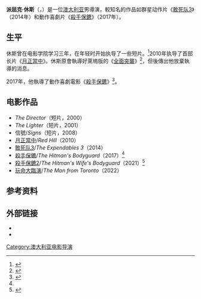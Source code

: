 {{noteTA
|G1=Movie
|G2=Show
}}
{{藝人
| type = 導演
| name = 派屈克·休斯
| foreignname = {{lang|en|Patrick Hughes}}
| image = 
| caption = 
| birth_name = 
| birth_date = 1978年
| birth_place = 澳大利亚
| nationality = 澳大利亚
| alma_mater = 
| residence = 
| occupation = [[導演|導演]]
| years_active = 2000年至今
| spouse = 
| children = 
| awards = 
}}
'''派屈克·休斯'''（{{lang-en|Patrick Hughes}}，{{bd|1978年|}}）是一位[[澳大利亚|澳大利亚]]男導演，較知名的作品如群星动作片《[[敢死队3|敢死队3]]》（2014年）和動作喜劇片《[[殺手保鑣|殺手保鑣]]》（2017年）。

==生平==
休斯曾在电影学院学习三年，在年轻时开始执导了一些短片。<ref name="filmmakermagazine">{{cite web|title=A Talk with ''Red Hill'' Director Patrick Hughes|url=http://filmmakermagazine.com/15814-a-talk-with-red-hills-patrick-hughes/|accessdate=2010-11-04|publisher=filmmakermagazine.com|archive-url=https://web.archive.org/web/20210418183324/https://filmmakermagazine.com/15814-a-talk-with-red-hills-patrick-hughes/|archive-date=2021-04-18|dead-url=no}}</ref>2010年执导了首部长片《[[月正當中|月正當中]]》。休斯原會執導好萊塢版的《[[全面突襲|全面突襲]]》<ref name="screenrant">{{cite web|title='Expendables 3' Director Confirmed to Helm 'The Raid: Redemption' Remake|url=http://screenrant.com/raid-redemption-remake-expendables-3-director/|accessdate=2014-03-30|publisher=screenrant.com|archive-url=https://web.archive.org/web/20190206074718/https://screenrant.com/raid-redemption-remake-expendables-3-director/|archive-date=2019-02-06|dead-url=no}}</ref>，但後傳出他放棄執導的消息。

2017年，他執導了動作喜劇電影《[[殺手保鑣|殺手保鑣]]》<ref name="Mar2016TW">{{cite news|last1=Verhoeven|first1=Beatrice|title=Ryan Reynolds' 'Hitman's Bodyguard' Lands Director Patrick Hughes|url=http://www.thewrap.com/ryan-reynolds-hitmans-bodyguard-lands-expendables-3-director-patrick-hughes/|accessdate=2016-04-10|work=TheWrap|date=2016-03-09|archive-date=2018-06-12|archive-url=https://web.archive.org/web/20180612163209/https://www.thewrap.com/ryan-reynolds-hitmans-bodyguard-lands-expendables-3-director-patrick-hughes/|dead-url=no}}</ref>。

==电影作品==
*''The Director''（短片，2000）
*''The Lighter''（短片，2001）
*信號/''Signs''（短片，2008）
*[[月正當中|月正當中]]/''Red Hill''（2010）
*[[敢死队3|敢死队3]]/''The Expendables 3''（2014）
*[[殺手保鑣|殺手保鑣]]/''The Hitman's Bodyguard''（2017）<ref name="Mar2016TW" />
*[[殺手保鑣2|殺手保鑣2]]/''The Hitman's Wife's Bodyguard''（2021）<ref>{{cite web|title=‘John Wick 4,’ ‘The Hitman’s Wife’s Bodyguard’ Get New Release Dates|url=https://variety.com/2020/film/news/lionsgate-hitmans-wifes-bodyguard-john-wick-chapter-4-1234595835/|accessdate=2020-05-03|date=2020-05-01|last=McNary|first=Dave|work=Variety|archive-url=https://web.archive.org/web/20200501225824/https://variety.com/2020/film/news/lionsgate-hitmans-wifes-bodyguard-john-wick-chapter-4-1234595835/|archive-date=2020-05-01|dead-url=no}}</ref>
*[[玩命大臨演|玩命大臨演]]/''The Man from Toronto''（2022）

==参考资料==
{{reflist}}

==外部链接==
*{{IMDb name|id=0400850|name=Patrick Hughes}}
*{{Official website|http://patrickhughes.com.au/}}

{{派屈克·休斯}}
{{DEFAULTSORT:Hughes, Patrick}}
[[Category:澳大利亚电影导演|Category:澳大利亚电影导演]]